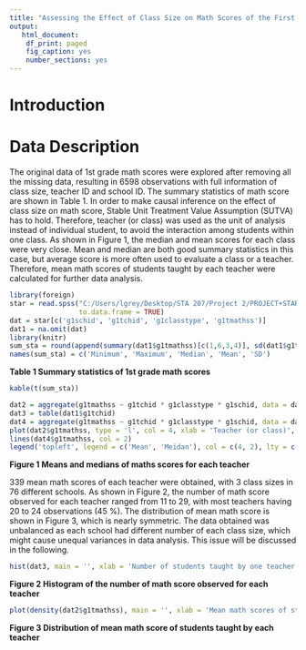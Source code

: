 ---
title: "Assessing the Effect of Class Size on Math Scores of the First Graders"
output:
   html_document:
    df_print: paged
    fig_caption: yes
    number_sections: yes
---
# Introduction

# Data Description
The original data of 1st grade math scores were explored after removing all the missing data, resulting in 6598 observations with full information of class size, teacher ID and school ID. The summary statistics of math score are shown in Table 1. In order to make causal inference on the effect of class size on math score, Stable Unit Treatment Value Assumption (SUTVA) has to hold. Therefore, teacher (or class) was used as the unit of analysis instead of individual student, to avoid the interaction among students within one class. As shown in Figure 1, the median and mean scores for each class were very close. Mean and median are both good summary statistics in this case, but average score is more often used to evaluate a class or a teacher. Therefore, mean math scores of students taught by each teacher were calculated for further data analysis. 

```{r, echo=FALSE, include=FALSE}
library(foreign)
star = read.spss("C:/Users/lgrey/Desktop/STA 207/Project 2/PROJECT+STAR/STAR_Students.sav",
                 to.data.frame = TRUE)
dat = star[c('g1schid', 'g1tchid', 'g1classtype', 'g1tmathss')]
dat1 = na.omit(dat)
library(knitr)
sum_sta = round(append(summary(dat1$g1tmathss)[c(1,6,3,4)], sd(dat1$g1tmathss)), 2)
names(sum_sta) = c('Minimum', 'Maximum', 'Median', 'Mean', 'SD')
```

__Table 1 Summary statistics of 1st grade math scores__

```{r, echo=FALSE}
kable(t(sum_sta))
```


```{r, echo=FALSE}
dat2 = aggregate(g1tmathss ~ g1tchid * g1classtype * g1schid, data = dat1, mean)
dat3 = table(dat1$g1tchid)
dat4 = aggregate(g1tmathss ~ g1tchid * g1classtype * g1schid, data = dat1, median)
plot(dat2$g1tmathss, type = 'l', col = 4, xlab = 'Teacher (or class)', ylab = 'Math score')
lines(dat4$g1tmathss, col = 2)
legend('topleft', legend = c('Mean', 'Meidan'), col = c(4, 2), lty = c(1, 1))
```

__Figure 1 Means and medians of maths scores for each teacher__

339 mean math scores of each teacher were obtained, with 3 class sizes in 76 different schools. As shown in Figure 2, the number of math score observed for each teacher ranged from 11 to 29, with most teachers having 20 to 24 observations (45 %). The distribution of mean math score is shown in Figure 3, which is nearly symmetric. The data obtained was unbalanced as each school had different number of each class size, which might cause unequal variances in data analysis. This issue will be discussed in the following.

```{r, echo=FALSE}
hist(dat3, main = '', xlab = 'Number of students taught by one teacher') 
```

__Figure 2 Histogram of the number of math score observed for each teacher__

```{r, echo=FALSE}
plot(density(dat2$g1tmathss), main = '', xlab = 'Mean math scores of students taught by each teacher ')
```

__Figure 3 Distribution of mean math score of students taught by each teacher__

